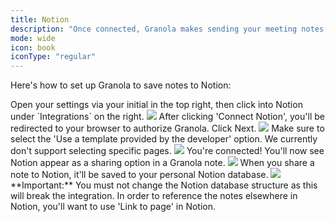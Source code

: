 ---
title: Notion
description: "Once connected, Granola makes sending your meeting notes to Notion as easy as one click."
mode: wide
icon: book
iconType: "regular"
---


Here's how to set up Granola to save notes to Notion:


<Steps>
  <Step >
  Open your settings via your initial in the top right, then click into Notion under `Integrations` on the right.

  <Frame>
    <img src="/images/Notion-1.png"/>
  </Frame>
  </Step>
  <Step >
  After clicking 'Connect Notion', you'll be redirected to your browser to authorize Granola. Click Next.

  <Frame>
    <img src="/images/Notion-2.png"/>
  </Frame>
  </Step>
  <Step>
  Make sure to select the 'Use a template provided by the developer' option. We currently don't support selecting specific pages.
  <Frame>
    <img src="/images/Notion-3.png"/>
  </Frame>
  </Step>
  <Step >
  You're connected! You'll now see Notion appear as a sharing option in a Granola note.
  <Frame>
    <img src="/images/Notion-5.png"/>
  </Frame>
  </Step>
  <Step>
  When you share a note to Notion, it'll be saved to your personal Notion database. 

  <Frame>
    <img src="/images/Notion-6.png"/>
  </Frame>
<br/>
  </Step>
</Steps>

<Info>
  **Important:** You must not change the Notion database structure as this will break the integration. In order to reference the notes elsewhere in Notion, you'll want to use 'Link to page' in Notion.
</Info>
